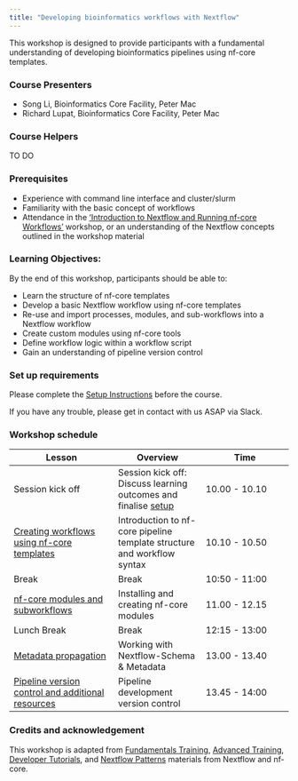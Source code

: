 ```yaml
---
title: "Developing bioinformatics workflows with Nextflow"
---
```


This workshop is designed to provide participants with a fundamental understanding of developing bioinformatics pipelines using nf-core templates. 

### Course Presenters

- Song Li, Bioinformatics Core Facility, Peter Mac
- Richard Lupat, Bioinformatics Core Facility, Peter Mac

### Course Helpers

TO DO

### Prerequisites

- Experience with command line interface and cluster/slurm
- Familiarity with the basic concept of workflows
- Attendance in the ['Introduction to Nextflow and Running nf-core Workflows'](./1_intro_run_nf.qmd) workshop, or an understanding of the Nextflow concepts outlined in the workshop material 

### Learning Objectives:
By the end of this workshop, participants should be able to:

- Learn the structure of nf-core templates
- Develop a basic Nextflow workflow using nf-core templates 
- Re-use and import processes, modules, and sub-workflows into a Nextflow workflow
- Create custom modules using nf-core tools
- Define workflow logic within a workflow script
- Gain an understanding of pipeline version control

### Set up requirements
Please complete the [Setup Instructions](../workshops/00_setup.html) before the course.

If you have any trouble, please get in contact with us ASAP via Slack.

### Workshop schedule

| Lesson     | Overview | Time | 
|------------|----------| ---------- |
| Session kick off| Session kick off: Discuss learning outcomes and finalise [setup](../workshops/00_setup.html) | 10.00 - 10.10 |
| [Creating workflows using nf-core templates](../workshops/5.1_nf_core_template.qmd) | Introduction to nf-core pipeline template structure and workflow syntax | 10.10 - 10.50 |
| Break | Break | 10:50 - 11:00 | 
| [nf-core modules and subworkflows](../workshops/5.2_nf_core_modules.qmd) | Installing and creating nf-core modules | 11.00 - 12.15 |
| Lunch Break | Break | 12:15 - 13:00 |
| [Metadata propagation](../workshops/5.3_metadata_propagation.qmd) | Working with Nextflow-Schema & Metadata | 13.00 - 13.40 | 
| [Pipeline version control and additional resources](../workshops/5.4_pipeline_testing.qmd)| Pipeline development version control | 13.45 - 14:00 | 


### Credits and acknowledgement

This workshop is adapted from [Fundamentals Training](https://training.nextflow.io/basic_training/), [Advanced Training](https://training.nextflow.io/advanced/), [Developer Tutorials](https://nf-co.re/docs/contributing/tutorials/creating_with_nf_core#creating-a-pipeline), and [Nextflow Patterns](https://nextflow-io.github.io/patterns/) materials from Nextflow and nf-core.